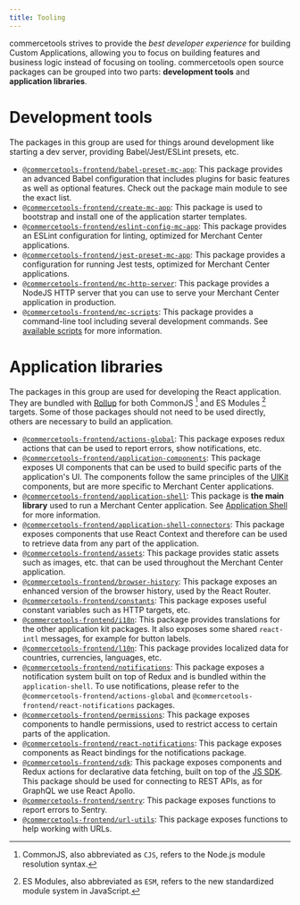 ```yaml
---
title: Tooling
---
```


commercetools strives to provide the _best developer experience_ for building Custom Applications, allowing you to focus on building features and business logic instead of focusing on tooling.
commercetools open source packages can be grouped into two parts: **development tools** and **application libraries**.

# Development tools

The packages in this group are used for things around development like starting a dev server, providing Babel/Jest/ESLint presets, etc.

- [`@commercetools-frontend/babel-preset-mc-app`](https://www.npmjs.com/package/@commercetools-frontend/babel-preset-mc-app): This package provides an advanced Babel configuration that includes plugins for basic features as well as optional features. Check out the package main module to see the exact list.
- [`@commercetools-frontend/create-mc-app`](https://www.npmjs.com/package/@commercetools-frontend/create-mc-app): This package is used to bootstrap and install one of the application starter templates.
- [`@commercetools-frontend/eslint-config-mc-app`](https://www.npmjs.com/package/@commercetools-frontend/eslint-config-mc-app): This package provides an ESLint configuration for linting, optimized for Merchant Center applications.
- [`@commercetools-frontend/jest-preset-mc-app`](https://www.npmjs.com/package/@commercetools-frontend/jest-preset-mc-app): This package provides a configuration for running Jest tests, optimized for Merchant Center applications.
- [`@commercetools-frontend/mc-http-server`](https://www.npmjs.com/package/@commercetools-frontend/mc-http-server): This package provides a NodeJS HTTP server that you can use to serve your Merchant Center application in production.
- [`@commercetools-frontend/mc-scripts`](https://www.npmjs.com/package/@commercetools-frontend/mc-scripts): This package provides a command-line tool including several development commands. See [available scripts](/development/available-scripts) for more information.

# Application libraries

The packages in this group are used for developing the React application. They are bundled with [Rollup](https://rollupjs.org) for both CommonJS [^1] and ES Modules [^2] targets.
Some of those packages should not need to be used directly, others are necessary to build an application.

- [`@commercetools-frontend/actions-global`](https://www.npmjs.com/package/@commercetools-frontend/actions-global): This package exposes redux actions that can be used to report errors, show notifications, etc.
- [`@commercetools-frontend/application-components`](https://www.npmjs.com/package/@commercetools-frontend/application-components): This package exposes UI components that can be used to build specific parts of the application's UI.
  The components follow the same principles of the [UIKit](https://github.com/commercetools/ui-kit) components, but are more specific to Merchant Center applications.
- [`@commercetools-frontend/application-shell`](https://www.npmjs.com/package/@commercetools-frontend/application-shell): This package is **the main library** used to run a Merchant Center application. See [Application Shell](/main-concepts/application-shell) for more information.
- [`@commercetools-frontend/application-shell-connectors`](https://www.npmjs.com/package/@commercetools-frontend/application-shell-connectors): This package exposes components that use React Context and therefore can be used to retrieve data from any part of the application.
- [`@commercetools-frontend/assets`](https://www.npmjs.com/package/@commercetools-frontend/assets): This package provides static assets such as images, etc. that can be used throughout the Merchant Center application.
- [`@commercetools-frontend/browser-history`](https://www.npmjs.com/package/@commercetools-frontend/browser-history): This package exposes an enhanced version of the browser history, used by the React Router.
- [`@commercetools-frontend/constants`](https://www.npmjs.com/package/@commercetools-frontend/constants): This package exposes useful constant variables such as HTTP targets, etc.
- [`@commercetools-frontend/i18n`](https://www.npmjs.com/package/@commercetools-frontend/i18n): This package provides translations for the other application kit packages. It also exposes some shared `react-intl` messages, for example for button labels.
- [`@commercetools-frontend/l10n`](https://www.npmjs.com/package/@commercetools-frontend/l10n): This package provides localized data for countries, currencies, languages, etc.
- [`@commercetools-frontend/notifications`](https://www.npmjs.com/package/@commercetools-frontend/notifications): This package exposes a notification system built on top of Redux and is bundled within the `application-shell`. To use notifications, please refer to the `@commercetools-frontend/actions-global` and `@commercetools-frontend/react-notifications` packages.
- [`@commercetools-frontend/permissions`](https://www.npmjs.com/package/@commercetools-frontend/permissions): This package exposes components to handle permissions, used to restrict access to certain parts of the application.
- [`@commercetools-frontend/react-notifications`](https://www.npmjs.com/package/@commercetools-frontend/react-notifications): This package exposes components as React bindings for the notifications package.
- [`@commercetools-frontend/sdk`](https://www.npmjs.com/package/@commercetools-frontend/sdk): This package exposes components and Redux actions for declarative data fetching, built on top of the [JS SDK](https://github.com/commercetools/nodejs/). This package should be used for connecting to REST APIs, as for GraphQL we use React Apollo.
- [`@commercetools-frontend/sentry`](https://www.npmjs.com/package/@commercetools-frontend/sentry): This package exposes functions to report errors to Sentry.
- [`@commercetools-frontend/url-utils`](https://www.npmjs.com/package/@commercetools-frontend/url-utils): This package exposes functions to help working with URLs.

[^1]: CommonJS, also abbreviated as `CJS`, refers to the Node.js module resolution syntax.
[^2]: ES Modules, also abbreviated as `ESM`, refers to the new standardized module system in JavaScript.
